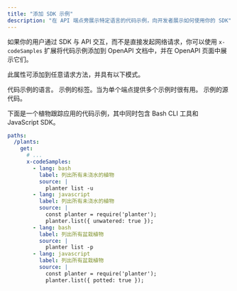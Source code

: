 ```yaml
---
title: "添加 SDK 示例"
description: "在 API 端点旁展示特定语言的代码示例，向开发者展示如何使用你的 SDK"
---
```


如果你的用户通过 SDK 与 API 交互，而不是直接发起网络请求，你可以使用 `x-codeSamples` 扩展将代码示例添加到 OpenAPI 文档中，并在 OpenAPI 页面中展示它们。

此属性可添加到任意请求方法，并具有以下模式。

<ParamField body="lang" type="string" required>
  代码示例的语言。
</ParamField>

<ParamField body="label" type="string">
  示例的标签。当为单个端点提供多个示例时很有用。
</ParamField>

<ParamField body="source" type="string" required>
  示例的源代码。
</ParamField>

下面是一个植物跟踪应用的代码示例，其中同时包含 Bash CLI 工具和 JavaScript SDK。

```yaml
paths:
  /plants:
    get:
      # ...
      x-codeSamples:
        - lang: bash
          label: 列出所有未浇水的植物
          source: |
            planter list -u
        - lang: javascript
          label: 列出所有未浇水的植物
          source: |
            const planter = require('planter');
            planter.list({ unwatered: true });
        - lang: bash
          label: 列出所有盆栽植物
          source: |
            planter list -p
        - lang: javascript
          label: 列出所有盆栽植物
          source: |
            const planter = require('planter');
            planter.list({ potted: true });
```
